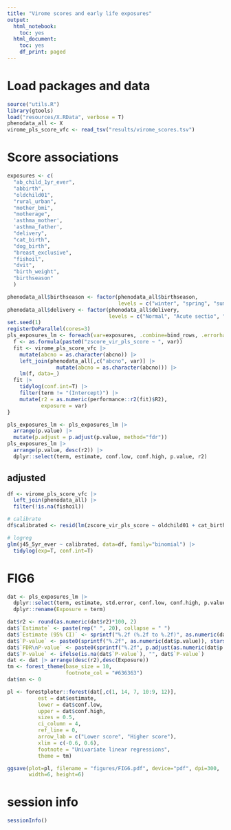 ```yaml
---
title: "Virome scores and early life exposures"
output:
  html_notebook:
    toc: yes
  html_document:
    toc: yes
    df_print: paged
---
```


# Load packages and data
```r
source("utils.R")
library(gtools)
load("resources/X.RData", verbose = T)
phenodata_all <- X
virome_pls_score_vfc <- read_tsv("results/virome_scores.tsv")
```

# Score associations
```r
exposures <- c(
  "ab_child_1yr_ever", 
  "abbirth",
  "oldchild01",
  "rural_urban",
  "mother_bmi",
  "motherage",
  'asthma_mother',
  'asthma_father',
  "delivery",
  "cat_birth",
  "dog_birth",
  "breast_exclusive",
  "fishoil",
  "dvit",
  "birth_weight",
  "birthseason"
  )
```

```r
phenodata_all$birthseason <- factor(phenodata_all$birthseason,
                                    levels = c("winter", "spring", "summer", "autumn"))
phenodata_all$delivery <- factor(phenodata_all$delivery,
                                 levels = c("Normal", "Acute sectio", "Planned sectio"))
set.seed(1)
registerDoParallel(cores=3)
pls_exposures_lm <- foreach(var=exposures, .combine=bind_rows, .errorhandling = "remove") %dopar% {
  f <- as.formula(paste0("zscore_vir_pls_score ~ ", var))
  fit <- virome_pls_score_vfc |> 
    mutate(abcno = as.character(abcno)) |> 
    left_join(phenodata_all[,c("abcno", var)] |>
                mutate(abcno = as.character(abcno))) |> 
    lm(f, data=_)
  fit |> 
    tidylog(conf.int=T) |> 
    filter(term != "(Intercept)") |> 
    mutate(r2 = as.numeric(performance::r2(fit)$R2),
           exposure = var)
}

pls_exposures_lm <- pls_exposures_lm |> 
  arrange(p.value) |> 
  mutate(p.adjust = p.adjust(p.value, method="fdr"))
pls_exposures_lm |> 
  arrange(p.value, desc(r2)) |> 
  dplyr::select(term, estimate, conf.low, conf.high, p.value, r2)
```

## adjusted
```r
df <- virome_pls_score_vfc |> 
  left_join(phenodata_all) |> 
  filter(!is.na(fishoil))

# calibrate
df$calibrated <- resid(lm(zscore_vir_pls_score ~ oldchild01 + cat_birth + birth_weight + motherage + birthseason + fishoil + delivery, data=df)) + median(df$zscore_vir_pls_score)

# logreg
glm(j45_5yr_ever ~ calibrated, data=df, family="binomial") |> 
  tidylog(exp=T, conf.int=T)
```

# FIG6
```r
dat <- pls_exposures_lm |> 
  dplyr::select(term, estimate, std.error, conf.low, conf.high, p.value, n, n_missing, r2) |>
  dplyr::rename(Exposure = term)

dat$r2 <- round(as.numeric(dat$r2)*100, 2)
dat$`Estimate` <- paste(rep(" ", 20), collapse = " ")
dat$`Estimate (95% CI)` <- sprintf("%.2f (%.2f to %.2f)", as.numeric(dat$estimate), as.numeric(dat$conf.low), as.numeric(dat$conf.high))
dat$`P-value` <- paste0(sprintf("%.2f", as.numeric(dat$p.value)), stars.pval(as.numeric(dat$p.value)))
dat$`FDR\nP-value` <- paste0(sprintf("%.2f", p.adjust(as.numeric(dat$p.value), method="fdr")), stars.pval(p.adjust(as.numeric(dat$p.value), method="fdr")))
dat$`P-value` <- ifelse(is.na(dat$`P-value`), "", dat$`P-value`)
dat <- dat |> arrange(desc(r2),desc(Exposure))
tm <- forest_theme(base_size = 10,
                   footnote_col = "#636363")
dat$nn <- 0

pl <- forestploter::forest(dat[,c(1, 14, 7, 10:9, 12)],
          est = dat$estimate,
          lower = dat$conf.low, 
          upper = dat$conf.high,
          sizes = 0.5,
          ci_column = 4,
          ref_line = 0,
          arrow_lab = c("Lower score", "Higher score"),
          xlim = c(-0.6, 0.6),
          footnote = "Univariate linear regressions",
          theme = tm)

ggsave(plot=pl, filename = "figures/FIG6.pdf", device="pdf", dpi=300,
       width=6, height=6)
```

# session info
```r
sessionInfo()
```

